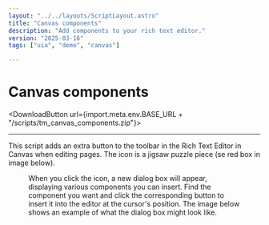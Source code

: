 ```yaml
---
layout: "../../layouts/ScriptLayout.astro"
title: "Canvas components"
description: "Add components to your rich text editor."
version: "2025-03-16"
tags: ["uia", "demo", "canvas"]

---
```


# Canvas components
<DownloadButton url={import.meta.env.BASE_URL + "/scripts/tm_canvas_components.zip"}></DownloadButton>

<hr/>

This script adds an extra button to the toolbar in the Rich Text Editor in Canvas when editing pages. The icon is a jigsaw puzzle piece (se red box in image below).

<Figure src={import.meta.env.BASE_URL + "/images/jigsaw_toolbar.png"} alt="Screenshot of part of the toolbar in Canvas showing the icon to insert components." cap="Icon on the toolbar to access Canvas components." />

When you click the icon, a new dialog box will appear, displaying various components you can insert. Find the component you want and click the corresponding button to insert it into the editor at the cursor's position. The image below shows an example of what the dialog box might look like.

<Figure src={import.meta.env.BASE_URL + "/images/component_box.png"} alt="Screenshot the dialog box used to insert components." cap="Dialog box to insert Canvas components."/>